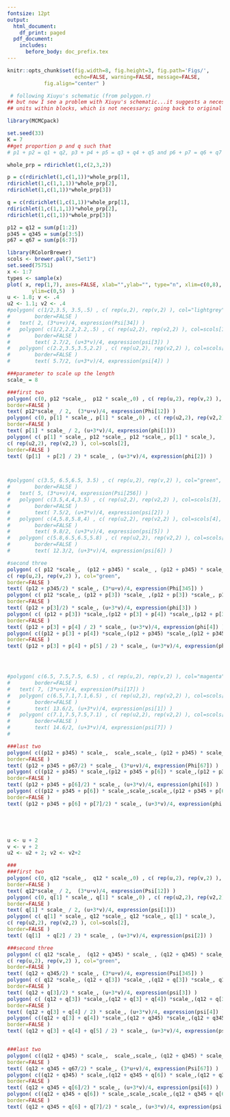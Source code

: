 ```yaml
---
fontsize: 12pt
output:
  html_document:
    df_print: paged
  pdf_document:
    includes:
      before_body: doc_prefix.tex
---
```



```r
knitr::opts_chunk$set(fig.width=8, fig.height=3, fig.path='Figs/',
                      echo=FALSE, warning=FALSE, message=FALSE,
			fig.align="center" )
```


```r
 # following Xiuyu's schematic (from polygon.r)
## but now I see a problem with Xiuyu's schematic...it suggests a necessary ordering of the
## units within blocks, which is not necessary; going back to original

library(MCMCpack)

set.seed(33)
K = 7
##get proportion p and q such that 
# p1 + p2 = q1 + q2, p3 + p4 + p5 = q3 + q4 + q5 and p6 + p7 = q6 + q7

whole_prp = rdirichlet(1,c(2,3,2))

p = c(rdirichlet(1,c(1,1))*whole_prp[1],
rdirichlet(1,c(1,1,1))*whole_prp[2],
rdirichlet(1,c(1,1))*whole_prp[3])

q = c(rdirichlet(1,c(1,1))*whole_prp[1],
rdirichlet(1,c(1,1,1))*whole_prp[2],
rdirichlet(1,c(1,1))*whole_prp[3])

p12 = q12 = sum(p[1:2])
p345 = q345 = sum(p[3:5])
p67 = q67 = sum(p[6:7])
```





```r
library(RColorBrewer)
scols <- brewer.pal(7,"Set1")
set.seed(75751)
x <- 1:7
types <- sample(x)
plot( x, rep(1,7), axes=FALSE, xlab="",ylab="", type="n", xlim=c(0,8),
        ylim=c(0,5)  )
u <- 1.8; v <- .4
u2 <- 1.1; v2 <- .4
#polygon( c(1/2,3.5, 3.5,.5) , c( rep(u,2), rep(v,2) ), col="lightgrey",
#        border=FALSE )
#   text( 2, (3*u+v)/4, expression(Psi[34]) )
#   polygon( c(1/2,2.2,2.2,.5) , c( rep(u2,2), rep(v2,2) ), col=scols[1],
#        border=FALSE )
#        text( 2.7/2, (u+3*v)/4, expression(psi[3]) )
#   polygon( c(2.2,3.5,3.5,2.2) , c( rep(u2,2), rep(v2,2) ), col=scols[2],
#        border=FALSE )
#        text( 5.7/2, (u+3*v)/4, expression(psi[4]) )

###parameter to scale up the length
scale_ = 8

###first two
polygon( c(0, p12 *scale_,  p12 * scale_,0) , c( rep(u,2), rep(v,2) ), col="lightgrey",
border=FALSE )
text( p12*scale_ / 2,  (3*u+v)/4, expression(Phi[12]) )
polygon( c(0, p[1] * scale_, p[1] * scale_,0) , c( rep(u2,2), rep(v2,2) ), col=scols[1],
border=FALSE )
text( p[1] * scale_ / 2, (u+3*v)/4, expression(phi[1]))
polygon( c( p[1] * scale_, p12 *scale_, p12 *scale_, p[1] * scale_),
c( rep(u2,2), rep(v2,2) ), col=scols[2],
border=FALSE )
text( (p[1]  + p[2] / 2) * scale_ , (u+3*v)/4, expression(phi[2]) )



#polygon( c(3.5, 6.5,6.5, 3.5) , c( rep(u,2), rep(v,2) ), col="green",
#        border=FALSE )
#   text( 5, (3*u+v)/4, expression(Psi[256]) )
#   polygon( c(3.5,4,4,3.5) , c( rep(u2,2), rep(v2,2) ), col=scols[3],
#        border=FALSE )
#        text( 7.5/2, (u+3*v)/4, expression(psi[2]) )
#   polygon( c(4,5.8,5.8,4) , c( rep(u2,2), rep(v2,2) ), col=scols[4],
#        border=FALSE )
#        text( 9.8/2, (u+3*v)/4, expression(psi[5]) )
#   polygon( c(5.8,6.5,6.5,5.8) , c( rep(u2,2), rep(v2,2) ), col=scols[5],
#        border=FALSE )
#        text( 12.3/2, (u+3*v)/4, expression(psi[6]) )

#second three
polygon( c( p12 *scale_,  (p12 + p345) * scale_ , (p12 + p345) * scale_,  p12 *scale_) ,
c( rep(u,2), rep(v,2) ), col="green",
border=FALSE )
text( (p12 + p345/2) * scale_, (3*u+v)/4, expression(Phi[345]) )
polygon( c( p12 *scale_, (p12 + p[3]) *scale_ ,(p12 + p[3]) *scale_, p12 *scale_) , c( rep(u2,2), rep(v2,2) ), col=scols[3],
border=FALSE )
text( (p12 + p[3]/2) * scale_, (u+3*v)/4, expression(phi[3]) )
polygon( c( (p12 + p[3]) *scale_,(p12 + p[3] + p[4]) *scale_,(p12 + p[3] + p[4]) *scale_,(p12 + p[3]) *scale_) , c( rep(u2,2), rep(v2,2) ), col=scols[4],
border=FALSE )
text( (p12 + p[3] + p[4] / 2) * scale_, (u+3*v)/4, expression(phi[4]) )
polygon( c((p12 + p[3] + p[4]) *scale_,(p12 + p345) *scale_,(p12 + p345) *scale_,(p12 + p[3] + p[4]) *scale_) , c( rep(u2,2), rep(v2,2) ), col=scols[5],
border=FALSE )
text( (p12 + p[3] + p[4] + p[5] / 2) * scale_, (u+3*v)/4, expression(phi[5]) )




#polygon( c(6.5, 7.5,7.5, 6.5) , c( rep(u,2), rep(v,2) ), col="magenta",
#        border=FALSE )
#   text( 7, (3*u+v)/4, expression(Psi[17]) )
#   polygon( c(6.5,7.1,7.1,6.5) , c( rep(u2,2), rep(v2,2) ), col=scols[6],
#        border=FALSE )
#        text( 13.6/2, (u+3*v)/4, expression(psi[1]) )
#   polygon( c(7.1,7.5,7.5,7.1) , c( rep(u2,2), rep(v2,2) ), col=scols[7],
#        border=FALSE )
#        text( 14.6/2, (u+3*v)/4, expression(psi[7]) )
#

###last two
polygon( c((p12 + p345) * scale_,  scale_,scale_, (p12 + p345) * scale_) , c( rep(u,2), rep(v,2) ), col="magenta",
border=FALSE )
text( (p12 + p345 + p67/2) * scale_, (3*u+v)/4, expression(Phi[67]) )
polygon( c((p12 + p345) * scale_,(p12 + p345 + p[6]) * scale_,(p12 + p345 + p[6]) * scale_,(p12 + p345 ) * scale_) , c( rep(u2,2), rep(v2,2) ), col=scols[6],
border=FALSE )
text( (p12 + p345 + p[6]/2) * scale_, (u+3*v)/4, expression(phi[6]) )
polygon( c((p12 + p345 + p[6]) * scale_,scale_,scale_,(p12 + p345 + p[6]) * scale_) , c( rep(u2,2), rep(v2,2) ), col=scols[7],
border=FALSE )
text( (p12 + p345 + p[6] + p[7]/2) * scale_, (u+3*v)/4, expression(phi[7]) )





u <- u + 2
v <- v + 2
u2 <- u2 + 2; v2 <- v2+2

###
###first two
polygon( c(0, q12 *scale_,  q12 * scale_,0) , c( rep(u,2), rep(v,2) ), col="lightgrey",
border=FALSE )
text( q12*scale_ / 2,  (3*u+v)/4, expression(Psi[12]) )
polygon( c(0, q[1] * scale_, q[1] * scale_,0) , c( rep(u2,2), rep(v2,2) ), col=scols[1],
border=FALSE )
text( q[1] * scale_ / 2, (u+3*v)/4, expression(psi[1]))
polygon( c( q[1] * scale_, q12 *scale_, q12 *scale_, q[1] * scale_),
c( rep(u2,2), rep(v2,2) ), col=scols[2],
border=FALSE )
text( (q[1]  + q[2] / 2) * scale_ , (u+3*v)/4, expression(psi[2]) )

###second three
polygon( c( q12 *scale_,  (q12 + q345) * scale_ , (q12 + q345) * scale_,  q12 *scale_) ,
c( rep(u,2), rep(v,2) ), col="green",
border=FALSE )
text( (q12 + q345/2) * scale_, (3*u+v)/4, expression(Psi[345]) )
polygon( c( q12 *scale_, (q12 + q[3]) *scale_ ,(q12 + q[3]) *scale_, q12 *scale_) , c( rep(u2,2), rep(v2,2) ), col=scols[3],
border=FALSE )
text( (q12 + q[3]/2) * scale_, (u+3*v)/4, expression(psi[3]) )
polygon( c( (q12 + q[3]) *scale_,(q12 + q[3] + q[4]) *scale_,(q12 + q[3] + q[4]) *scale_,(q12 + q[3]) *scale_) , c( rep(u2,2), rep(v2,2) ), col=scols[4],
border=FALSE )
text( (q12 + q[3] + q[4] / 2) * scale_, (u+3*v)/4, expression(psi[4]) )
polygon( c((q12 + q[3] + q[4]) *scale_,(q12 + q345) *scale_,(q12 + q345) *scale_,(q12 + q[3] + q[4]) *scale_) , c( rep(u2,2), rep(v2,2) ), col=scols[5],
border=FALSE )
text( (q12 + q[3] + q[4] + q[5] / 2) * scale_, (u+3*v)/4, expression(psi[5]) )


###last two
polygon( c((q12 + q345) * scale_,  scale_,scale_, (q12 + q345) * scale_) , c( rep(u,2), rep(v,2) ), col="magenta",
border=FALSE )
text( (q12 + q345 + q67/2) * scale_, (3*u+v)/4, expression(Psi[67]) )
polygon( c((q12 + q345) * scale_,(q12 + q345 + q[6]) * scale_,(q12 + q345 + q[6]) * scale_,(q12 + q345 ) * scale_) , c( rep(u2,2), rep(v2,2) ), col=scols[6],
border=FALSE )
text( (q12 + q345 + q[6]/2) * scale_, (u+3*v)/4, expression(psi[6]) )
polygon( c((q12 + q345 + q[6]) * scale_,scale_,scale_,(q12 + q345 + q[6]) * scale_) , c( rep(u2,2), rep(v2,2) ), col=scols[7],
border=FALSE )
text( (q12 + q345 + q[6] + q[7]/2) * scale_, (u+3*v)/4, expression(psi[7]) )


```

